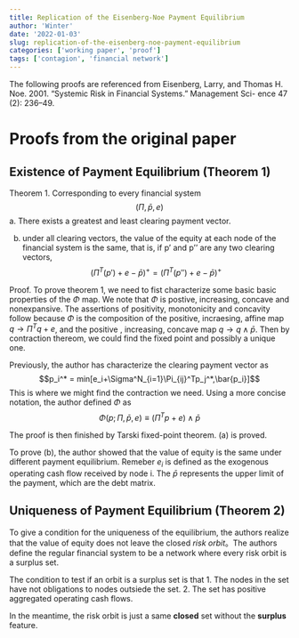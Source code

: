 ```yaml
---
title: Replication of the Eisenberg-Noe Payment Equilibrium
author: 'Winter'
date: '2022-01-03'
slug: replication-of-the-eisenberg-noe-payment-equilibrium
categories: ['working paper', 'proof']
tags: ['contagion', 'financial network']
---
```

The following proofs are referenced from Eisenberg, Larry, and Thomas H. Noe. 2001. “Systemic Risk in Financial Systems.” Management Sci- ence 47 (2): 236–49.

# Proofs from the original paper
## Existence of Payment Equilibrium (Theorem 1)
Theorem 1. Corresponding to every financial system $$(\Pi, \bar{p}, e)$$
a. There exists a greatest and least clearing payment vector. 

b. under all clearing vectors, the value of the equity at each node of the financial system is the same, that is, if p' and p'' are any two clearing vectors, $$(\Pi^T(p')+e - \bar{p})^+=(\Pi^T(p'')+e - \bar{p})^+$$

Proof. To prove theorem 1, we need to fist characterize some basic basic properties of the $\Phi$ map. We note that $\Phi$ is postive, increasing, concave and nonexpansive. The assertions of positivity, monotonicity and concavity follow because $\Phi$ is the composition of the positive, incraesing, affine map $q \rightarrow   \Pi^Tq + e$, and the positive , increasing, concave map $q \rightarrow   q\wedge\bar{p}$. Then by contraction thereom, we could find the fixed point and possibly a unique one. 

Previously, the author has characterize the clearing payment vector as $$p_i^* = min[e_i+\Sigma^N_{i=1}\Pi_{ij}^Tp_j^*,\bar{p_i}]$$
This is where we might find the contraction we need. Using a more concise notation, the author defined $\Phi$ as $$\Phi(p; \Pi, \bar{p}, e) \equiv (\Pi^Tp+e)\wedge\bar{p}$$

The proof is then finished by Tarski fixed-point theorem. (a) is proved. 

To prove (b), the author showed that the value of equity is the same under different payment equilibrium. Remeber $e_i$ is defined as the exogenous operating cash flow received by node i. The $\bar{p}$ represents the upper limit of the payment, which are the debt matrix. 

## Uniqueness of Payment Equilibrium (Theorem 2)

To give a condition for the uniqueness of the equilibrium, the authors realize that the value of equity does not leave the closed *risk orbit*。The authors define the regular financial system to be a network where every risk orbit is a surplus set.

The condition to test if an orbit is a surplus set is that 
1. The nodes in the set have not obligations to nodes outsiede the set.
2. The set has positive aggregated operating cash flows. 

In the meantime, the risk orbit is just a same **closed** set without the **surplus** feature. 


